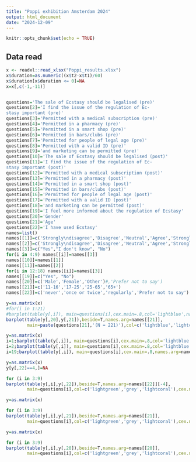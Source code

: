 ```yaml
---
title: "Poppi exhibition Amsterdam 2024"
output: html_document
date: "2024-12-09"
---
```


```r
knitr::opts_chunk$set(echo = TRUE)
```

## Data read

```r
x <- readxl::read_xlsx("Poppi_results.xlsx")
x$duration=as.numeric((x$t2-x$t1)/60)
x$duration[x$duration <= 0]=NA
x=x[,c(-1,-11)]


questions='The sale of Ecstasy should be legalised (pre)'
questions[2]='I find the issue of the regulation of Ec-
stasy important (pre)'
questions[3]='Permitted with a medical subscription (pre)'
questions[4]='Permitted in a pharmacy (pre)'
questions[5]='Permitted in a smart shop (pre)'
questions[6]='Permitted in bars/clubs (pre)'
questions[7]='Permitted for people of legal age (pre)'
questions[8]='Permitted with a valid ID (pre)'
questions[9]='and marketing can be permitted (pre)'
questions[10]='The sale of Ecstasy should be legalised (post)'
questions[11]='I find the issue of the regulation of Ec-
stasy important (post)'
questions[12]='Permitted with a medical subscription (post)'
questions[13]='Permitted in a pharmacy (post)'
questions[14]='Permitted in a smart shop (post)'
questions[15]='Permitted in bars/clubs (post)'
questions[16]='Permitted for people of legal age (post)'
questions[17]='Permitted with a valid ID (post)'
questions[18]='and marketing can be permitted (post)'
questions[19]='I feel more informed about the regulation of Ecstasy'
questions[20]='Gender'
questions[21]='Age'
questions[22]='I have used Ecstasy'
names=list()
names[[1]]=c('Strongly\ndisagree','Disagree','Neutral','Agree','Strongly\nagree')
names[[2]]=c('Strongly\ndisagree','Disagree','Neutral','Agree','Strongly\n agree')
names[[3]]=c("Yes","I don't know", "No")
for(i in 4:9) names[[i]]=names[[3]]
names[[10]]=names[[1]]
names[[11]]=names[[2]]
for(i in 12:18) names[[i]]=names[[3]]
names[[19]]=c("Yes", "No")
names[[20]]=c('Male','Female','Other')#,'Prefer not to say')
names[[21]]=c('11-16','17-25','25-65','65+')
names[[22]]=c('never','once or twice','regularly','Prefer not to say')
```

```r
y=as.matrix(x)
#for(i in 1:21)
#barplot(table(y[,i]), main=questions[i],cex.main=.8,col='lightblue',names.arg=names[[i]])
barplot(table(y[,20],y[,21]),beside=T,names.arg=names[[21]],
        main=paste(questions[21],'(N = 221)'),col=c('lightblue','lightcoral','lightgreen'),cex.names=2,cex.main=2,legend=names[[20]])

```


```r
y=as.matrix(x)
i=1;barplot(table(y[,i]), main=questions[i],cex.main=.8,col='lightblue',names.arg=names[[i]],cex.main=1.5,cex.names=1)
i=2;barplot(table(y[,i]), main=questions[i],cex.main=.8,col='lightblue',names.arg=names[[i]],cex.main=1.5,cex.names=1)
i=19;barplot(table(y[,i]), main=questions[i],cex.main=.8,names.arg=names[[i]],col=c('lightgreen','lightcoral'),cex.main=1.5,cex.names=1.5)
```




```r
y=as.matrix(x)
y[y[,22]==4,]=NA

for (i in 3:9)
barplot(table(y[,i],y[,22]),beside=T,names.arg=names[[22]][-4],
        main=questions[i],col=c('lightgreen','grey','lightcoral'),cex.names=1.5,cex.main=1.5,legend=names[[i]])
```
```r
y=as.matrix(x)

for (i in 3:9)
barplot(table(y[,i],y[,21]),beside=T,names.arg=names[[21]],
        main=questions[i],col=c('lightgreen','grey','lightcoral'),cex.names=1.5,cex.main=1.5,legend=names[[i]])
```
```r
y=as.matrix(x)

for (i in 3:9)
barplot(table(y[,i],y[,20]),beside=T,names.arg=names[[20]],
        main=questions[i],col=c('lightgreen','grey','lightcoral'),cex.names=1.5,cex.main=1.5,legend=names[[i]])
```

